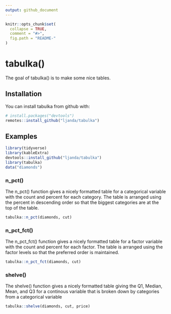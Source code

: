```yaml
---
output: github_document
---
```


<!-- README.md is generated from README.Rmd. Please edit that file -->

```r
knitr::opts_chunk$set(
  collapse = TRUE,
  comment = "#>",
  fig.path = "README-"
)
```

# tabulka()

The goal of tabulka() is to make some nice tables.


## Installation

You can install tabulka from github with:

```R
# install.packages("devtools")
remotes::install_github("ljanda/tabulka")
```

## Examples

```r
library(tidyverse)
library(kableExtra)
devtools::install_github("ljanda/tabulka")
library(tabulka)
data("diamonds")
```



### n_pct()
The n_pct() function gives a nicely formatted table for a 
categorical variable with the count and percent for each 
category. The table is arranged using the percent in 
descending order so that the biggest categories are 
at the top of the table. 

```r
tabulka::n_pct(diamonds, cut)
```

### n_pct_fct()
The n_pct_fct() function gives a nicely formatted table for a 
factor variable with the count and percent for each 
factor. The table is arranged using the factor levels 
so that the preferred order is maintained.  

```r
tabulka::n_pct_fct(diamonds, cut)
```


### shelve()
The shelve() function gives a nicely formatted table 
giving the Q1, Median, Mean, and Q3 for a 
continous variable that is broken down by categories from 
a categorical variable 

```r
tabulka::shelve(diamonds, cut, price)
```
